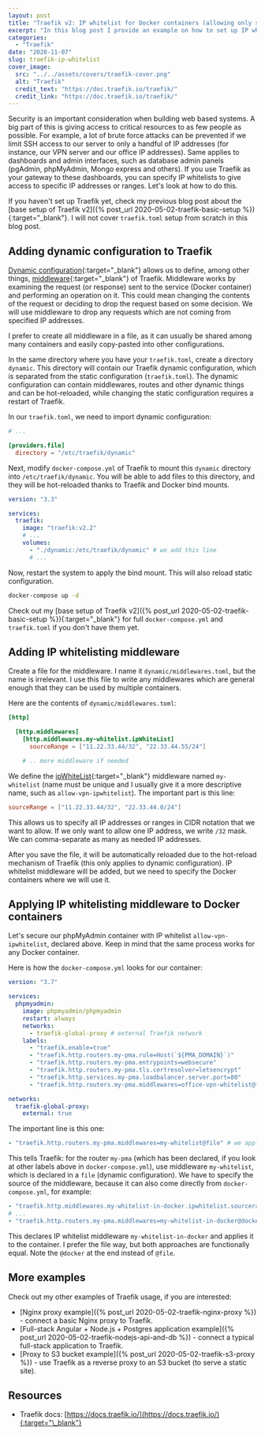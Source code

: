 ```yaml
---
layout: post
title: "Traefik v2: IP whitelist for Docker containers (allowing only specified IP addresses)"
excerpt: "In this blog post I provide an example on how to set up IP whitelist for Docker containers, such as database interfaces and private monitoring dashboards using Traefik v2."
categories:
  - "Traefik"
date: "2020-11-07"
slug: traefik-ip-whitelist
cover_image:
  src: "../../assets/covers/traefik-cover.png"
  alt: "Traefik"
  credit_text: "https://doc.traefik.io/traefik/"
  credit_link: "https://doc.traefik.io/traefik/"
---
```


Security is an important consideration when building web based systems. A big part of this is giving access to critical resources to as few people as possible. For example, a lot of brute force attacks can be prevented if we limit SSH access to our server to only a handful of IP addresses (for instance, our VPN server and our office IP addresses). Same applies to dashboards and admin interfaces, such as database admin panels (pgAdmin, phpMyAdmin, Mongo express and others). If you use Traefik as your gateway to these dashboards, you can specify IP whitelists to give access to specific IP addresses or ranges. Let's look at how to do this.

If you haven't set up Traefik yet, check my previous blog post about the [base setup of Traefik v2]({% post_url 2020-05-02-traefik-basic-setup %}){:target="\_blank"}. I will not cover `traefik.toml` setup from scratch in this blog post.

## Adding dynamic configuration to Traefik

[Dynamic configuration](https://doc.traefik.io/traefik/getting-started/configuration-overview/#the-dynamic-configuration){:target="\_blank"} allows us to define, among other things, [middleware](https://docs.traefik.io/middlewares/overview/){:target="\_blank"} of Traefik. Middleware works by examining the request (or response) sent to the service (Docker container) and performing an operation on it. This could mean changing the contents of the request or deciding to drop the request based on some decision. We will use middleware to drop any requests which are not coming from specified IP addresses.

I prefer to create all middleware in a file, as it can usually be shared among many containers and easily copy-pasted into other configurations.

In the same directory where you have your `traefik.toml`, create a directory `dynamic`. This directory will contain our Traefik dynamic configuration, which is separated from the static configuration (`traefik.toml`). The dynamic configuration can contain middlewares, routes and other dynamic things and can be hot-reloaded, while changing the static configuration requires a restart of Traefik.

In our `traefik.toml`, we need to import dynamic configuration:

```toml
# ...

[providers.file]
  directory = "/etc/traefik/dynamic"
```

Next, modify `docker-compose.yml` of Traefik to mount this `dynamic` directory into `/etc/traefik/dynamic`. You will be able to add files to this directory, and they will be hot-reloaded thanks to Traefik and Docker bind mounts.

```yaml
version: "3.3"

services:
  traefik:
    image: "traefik:v2.2"
    # ...
    volumes:
      - "./dynamic:/etc/traefik/dynamic" # we add this line
      # ...
```

Now, restart the system to apply the bind mount. This will also reload static configuration.

```bash
docker-compose up -d
```

Check out my [base setup of Traefik v2]({% post_url 2020-05-02-traefik-basic-setup %}){:target="\_blank"} for full `docker-compose.yml` and `traefik.toml` if you don't have them yet.

<p></p>

## Adding IP whitelisting middleware

Create a file for the middleware. I name it `dynamic/middlewares.toml`, but the name is irrelevant. I use this file to write any middlewares which are general enough that they can be used by multiple containers.

Here are the contents of `dynamic/middlewares.toml`:

```toml
[http]

  [http.middlewares]
    [http.middlewares.my-whitelist.ipWhiteList]
      sourceRange = ["11.22.33.44/32", "22.33.44.55/24"]

    # .. more middleware if needed
```

We define the [ipWhiteList](https://doc.traefik.io/traefik/middlewares/ipwhitelist/){:target="\_blank"} middleware named `my-whitelist` (name must be unique and I usually give it a more descriptive name, such as `allow-vpn-ipwhitelist`). The important part is this line:

```toml
sourceRange = ["11.22.33.44/32", "22.33.44.0/24"]
```

This allows us to specify all IP addresses or ranges in CIDR notation that we want to allow. If we only want to allow one IP address, we write `/32` mask. We can comma-separate as many as needed IP addresses.

After you save the file, it will be automatically reloaded due to the hot-reload mechanism of Traefik (this only applies to dynamic configuration). IP whitelist middleware will be added, but we need to specify the Docker containers where we will use it.

## Applying IP whitelisting middleware to Docker containers

Let's secure our phpMyAdmin container with IP whitelist `allow-vpn-ipwhitelist`, declared above. Keep in mind that the same process works for any Docker container.

Here is how the `docker-compose.yml` looks for our container:

```yaml
version: "3.7"

services:
  phpmyadmin:
    image: phpmyadmin/phpmyadmin
    restart: always
    networks:
      - traefik-global-proxy # external Traefik network
    labels:
      - "traefik.enable=true"
      - "traefik.http.routers.my-pma.rule=Host(`${PMA_DOMAIN}`)"
      - "traefik.http.routers.my-pma.entrypoints=websecure"
      - "traefik.http.routers.my-pma.tls.certresolver=letsencrypt"
      - "traefik.http.services.my-pma.loadbalancer.server.port=80"
      - "traefik.http.routers.my-pma.middlewares=office-vpn-whitelist@file" # we apply our middleware

networks:
  traefik-global-proxy:
    external: true
```

The important line is this one:

```yaml
- "traefik.http.routers.my-pma.middlewares=my-whitelist@file" # we apply our middleware
```

This tells Traefik: for the router `my-pma` (which has been declared, if you look at other labels above in `docker-compose.yml`), use middleware `my-whitelist`, which is declared in a `file` (dynamic configuration). We have to specify the source of the middleware, because it can also come directly from `docker-compose.yml`, for example:

```yaml
- "traefik.http.middlewares.my-whitelist-in-docker.ipwhitelist.sourcerange=11.22.33.44/32, 22.33.44.0/24" # we declare our middleware
# ...
- "traefik.http.routers.my-pma.middlewares=my-whitelist-in-docker@docker" # we apply our middleware
```

This declares IP whitelist middleware `my-whitelist-in-docker` and applies it to the container. I prefer the file way, but both approaches are functionally equal. Note the `@docker` at the end instead of `@file`.

## More examples

Check out my other examples of Traefik usage, if you are interested:

- [Nginx proxy example]({% post_url 2020-05-02-traefik-nginx-proxy %}) - connect a basic Nginx proxy to Traefik.
- [Full-stack Angular + Node.js + Postgres application example]({% post_url 2020-05-02-traefik-nodejs-api-and-db %}) - connect a typical full-stack application to Traefik.
- [Proxy to S3 bucket example]({% post_url 2020-05-02-traefik-s3-proxy %}) - use Traefik as a reverse proxy to an S3 bucket (to serve a static site).

<p></p>

## Resources

- Traefik docs: [https://docs.traefik.io/](https://docs.traefik.io/){:target="\_blank"}
